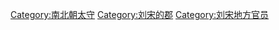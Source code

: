 [[Category:南北朝太守|Category:南北朝太守]]
[[Category:刘宋的郡|Category:刘宋的郡]]
[[Category:刘宋地方官员|Category:刘宋地方官员]]